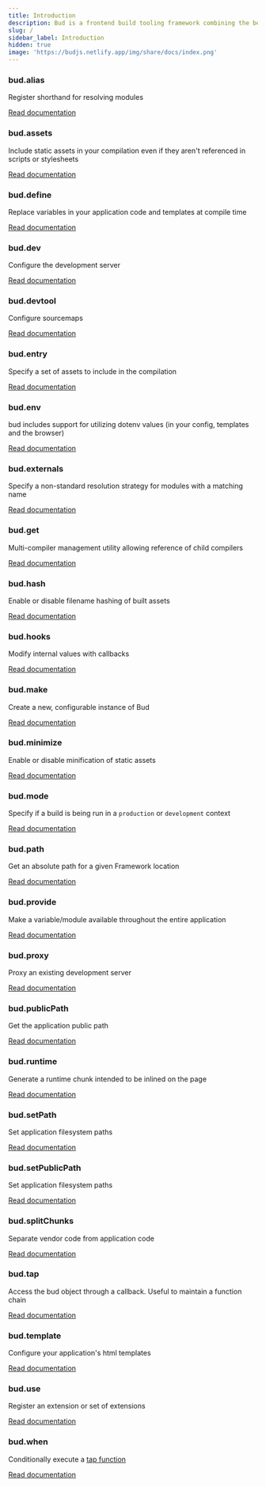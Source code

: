 ```yaml
---
title: Introduction
description: Bud is a frontend build tooling framework combining the best parts of Symfony Encore and Laravel Mix
slug: /
sidebar_label: Introduction
hidden: true
image: 'https://budjs.netlify.app/img/share/docs/index.png'
---
```


### bud.alias

Register shorthand for resolving modules

<a href="/docs/bud.alias" className="button button--primary">
  Read documentation
</a>

### bud.assets

Include static assets in your compilation even if they aren't referenced in scripts or stylesheets

<a href="/docs/bud.assets" className="button button--primary">
  Read documentation
</a>

### bud.define

Replace variables in your application code and templates at compile time

<a href="/docs/bud.define" className="button button--primary">
  Read documentation
</a>

### bud.dev

Configure the development server

<a href="/docs/bud.dev" className="button button--primary">
  Read documentation
</a>

### bud.devtool

Configure sourcemaps

<a href="/docs/bud.devtool" className="button button--primary">
  Read documentation
</a>

### bud.entry

Specify a set of assets to include in the compilation

<a href="/docs/bud.entry" className="button button--primary">
  Read documentation
</a>

### bud.env

bud includes support for utilizing dotenv values (in your config, templates and the browser)

<a href="/docs/bud.entry" className="button button--primary">
  Read documentation
</a>

### bud.externals

Specify a non-standard resolution strategy for modules with a matching name

<a href="/docs/bud.externals" className="button button--primary">
  Read documentation
</a>

### bud.get

Multi-compiler management utility allowing reference of child compilers

<a href="/docs/bud.get" className="button button--primary">
  Read documentation
</a>

### bud.hash

Enable or disable filename hashing of built assets

<a href="/docs/bud.hash" className="button button--primary">
  Read documentation
</a>

### bud.hooks

Modify internal values with callbacks

<a href="/docs/bud.hooks/" className="button button--primary">
  Read documentation
</a>

### bud.make

Create a new, configurable instance of Bud

<a href="/docs/bud.make" className="button button--primary">
  Read documentation
</a>

### bud.minimize

Enable or disable minification of static assets

<a href="/docs/bud.minimize" className="button button--primary">
  Read documentation
</a>

### bud.mode

Specify if a build is being run in a `production` or `development` context

<a href="/docs/bud.mode" className="button button--primary">
  Read documentation
</a>

### bud.path

Get an absolute path for a given Framework location

<a href="/docs/bud.path" className="button button--primary">
  Read documentation
</a>

### bud.provide

Make a variable/module available throughout the entire application

<a href="/docs/bud.provide" className="button button--primary">
  Read documentation
</a>

### bud.proxy

Proxy an existing development server

<a href="/docs/bud.proxy" className="button button--primary">
  Read documentation
</a>

### bud.publicPath

Get the application public path

<a
  href="/docs/bud.publicPath"
  className="button button--primary">
  Read documentation
</a>

### bud.runtime

Generate a runtime chunk intended to be inlined on the page

<a href="/docs/bud.runtime" className="button button--primary">
  Read documentation
</a>

### bud.setPath

Set application filesystem paths

<a href="/docs/bud.setPath" className="button button--primary">
  Read documentation
</a>

### bud.setPublicPath

Set application filesystem paths

<a
  href="/docs/bud.setPublicPath"
  className="button button--primary">
  Read documentation
</a>

### bud.splitChunks

Separate vendor code from application code

<a
  href="/docs/bud.splitChunks"
  className="button button--primary">
  Read documentation
</a>

### bud.tap

Access the bud object through a callback. Useful to maintain a function chain

<a href="/docs/bud.tap" className="button button--primary">
  Read documentation
</a>

### bud.template

Configure your application's html templates

<a href="/docs/bud.template" className="button button--primary">
  Read documentation
</a>

### bud.use

Register an extension or set of extensions

<a href="/docs/bud.use" className="button button--primary">
  Read documentation
</a>

### bud.when

Conditionally execute a [tap function](/docs/bud.tap)

<a href="/docs/bud.when" className="button button--primary">
  Read documentation
</a>
